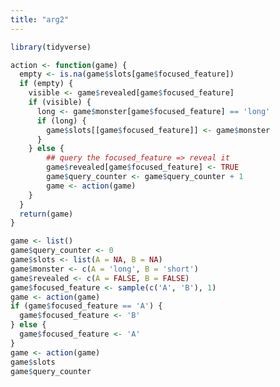 ```yaml
---
title: "arg2"
---
```


```r
library(tidyverse)
```
```r
action <- function(game) {
  empty <- is.na(game$slots[game$focused_feature])
  if (empty) {
    visible <- game$revealed[game$focused_feature]
    if (visible) {
      long <- game$monster[game$focused_feature] == 'long'
      if (long) {
        game$slots[[game$focused_feature]] <- game$monster
      }
    } else {
        ## query the focused_feature => reveal it
        game$revealed[game$focused_feature] <- TRUE
        game$query_counter <- game$query_counter + 1
        game <- action(game)
    }
  }
  return(game)
}
```
```r
game <- list()
game$query_counter <- 0
game$slots <- list(A = NA, B = NA)
game$monster <- c(A = 'long', B = 'short')
game$revealed <- c(A = FALSE, B = FALSE)
game$focused_feature <- sample(c('A', 'B'), 1)
game <- action(game)
if (game$focused_feature == 'A') {
  game$focused_feature <- 'B'
} else {
  game$focused_feature <- 'A'
}
game <- action(game)
game$slots
game$query_counter
```

